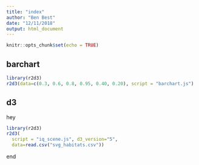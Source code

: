 ```yaml
---
title: "index"
author: "Ben Best"
date: "12/11/2018"
output: html_document
---
```


```r
knitr::opts_chunk$set(echo = TRUE)
```

## barchart

```r
library(r2d3)
r2d3(data=c(0.3, 0.6, 0.8, 0.95, 0.40, 0.20), script = "barchart.js")
```

## d3

<div id="test">hey</div>

```r
library(r2d3)
r2d3(
  script = "iq_scene.js", d3_version="5", 
  data=read.csv("svg_habitats.csv"))
```
end

